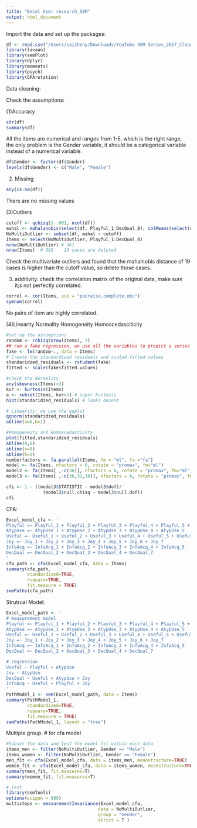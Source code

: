 ```yaml
---
title: "Excel User research_SEM"
output: html_document
---
```

Import the data and set up the packages:
```r
df <- read.csv("/Users/caizheny/Downloads/YouTube SEM Series_2017_Cleaned.csv")
library(lavaan)
library(semPlot)
library(dplyr)
library(moments)
library(psych)
library(GPArotation)
```

Data cleaning:


Check the assumptions:

(1)Accuracy
```r
str(df)
summary(df)
```

All the items are numerical and ranges from 1-5, which is the right range, the only problem is the Gender variable, it should be a categorical variable instead of a numerical variable.

```r
df$Gender <- factor(df$Gender)
levels(df$Gender) <- c("Male", "Female")
```

(2) Missing
```r
any(is.na(df))
```
There are no missing values

(3)Outliers
```r
cutoff <- qchisq(1-.001, ncol(df))
mahal <- mahalanobis(select(df, Playful_1:DecQual_8), colMeans(select(df, Playful_1:DecQual_8)), cov(select(df, Playful_1:DecQual_8)))
NoMultiOutlier <- subset(df, mahal < cutoff)
Items <- select(NoMultiOutlier, Playful_1:DecQual_8)
nrow(NoMultiOutlier) # 361
nrow(Items)  # 380    19 cases are deleted
```

Check the multivariate outliers and found that the mahalnobis distance of 19 cases is higher than the cutoff value, so delete those cases.

(3) additivity: check the correlation matrix of the original data, make sure it;s not perfectly correlated.
```r
correl <- cor(Items, use = "pairwise.complete.obs")
symnum(correl)
```

No pairs of item are highly correlated.


(4)Linearity Normality Homogeneity  Homoscedasciticity
```r
#set up the assumptions
random <- rchisq(nrow(Items), 7)
## run a fake regression, we use all the variables to predict a series of random number
fake <- lm(random~., data = Items)
# Create the standardized residuals and scaled fitted values
standaridzed_residuals <- rstudent(fake)
fitted <- scale(fake$fitted.values)

#check the Normality
any(skewness(Items)>3)
kur <- kurtosis(Items)
a <- subset(Items, kur>3) # super kurtosis
hist(standaridzed_residuals) # looks decent

# Linearity: we use the qqplot
qqnorm(standaridzed_residuals)
abline(a=0,b=1)

#Homogeneity and Homoscedastivity
plot(fitted,standaridzed_residuals)
abline(0,0)
abline(v=0)
abline(h=2)
numberfactors <- fa.parallel(Items, fm = "ml", fa ="fa")
model <- fa(Items, nfactors = 6, rotate = "promax", fm="ml")
model2 <- fa(Items[ ,-c(36)], nfactors = 6, rotate = "promax", fm="ml")
model3 <- fa(Items[ ,-c(36,32,38)], nfactors = 6, rotate = "promax", fm="ml")
```


```r
cfi <- 1 - ((model3$STATISTIC - model3$dof)/
              (model3$null.chisq - model3$null.dof))
cfi
```


CFA:

```r
Excel_model_cfa <- '
Playful =~ Playful_1 + Playful_2 + Playful_3 + Playful_4 + Playful_5 + Playful_6 + Playful_7
AtypUse =~ AtypUse_1 + AtypUse_2 + AtypUse_3 + AtypUse_4 + AtypUse_5
Useful =~ Useful_1 + Useful_2 + Useful_3 + Useful_4 + Useful_5 + Useful_6 + Useful_7
Joy =~ Joy_1 + Joy_2 + Joy_3 + Joy_4 + Joy_5 + Joy_6 + Joy_7
InfoAcq =~ InfoAcq_1 + InfoAcq_2 + InfoAcq_3 + InfoAcq_4 + InfoAcq_5
DecQual =~ DecQual_2 + DecQual_3 + DecQual_4 + DecQual_7
'
cfa_path <- cfa(Excel_model_cfa, data = Items)
summary(cfa_path, 
        standardized=TRUE, 
        rsquare=TRUE, 
        fit.measure = TRUE)
semPaths(cfa_path)
```

Strutrual Model:
```r
Excel_model_path <- '
# measurement model
Playful =~ Playful_1 + Playful_2 + Playful_3 + Playful_4 + Playful_5 + Playful_6 + Playful_7
AtypUse =~ AtypUse_1 + AtypUse_2 + AtypUse_3 + AtypUse_4 + AtypUse_5
Useful =~ Useful_1 + Useful_2 + Useful_3 + Useful_4 + Useful_5 + Useful_6 + Useful_7
Joy =~ Joy_1 + Joy_2 + Joy_3 + Joy_4 + Joy_5 + Joy_6 + Joy_7
InfoAcq =~ InfoAcq_1 + InfoAcq_2 + InfoAcq_3 + InfoAcq_4 + InfoAcq_5
DecQual =~ DecQual_2 + DecQual_3 + DecQual_4 + DecQual_7

# regression
Useful ~ Playful + AtypUse
Joy ~ AtypUse
DecQual ~ Useful + AtypUse + Joy
InfoAcq ~ Useful + Playful + Joy
'
PathModel_1 <- sem(Excel_model_path, data = Items)
summary(PathModel_1, 
        standardized=TRUE, 
        rsquare=TRUE, 
        fit.measure = TRUE)
semPaths(PathModel_1, layout = "tree")
```

Multiple group:
# for cfa model
```r
#Subset the data and test the model fit within each data
items_men <- filter(NoMultiOutlier, Gender == "Male")
items_women <- filter(NoMultiOutlier, Gender == "Female")
men_fit <- cfa(Excel_model_cfa, data = items_men, meanstructure=TRUE)
women_fit <- cfa(Excel_model_cfa, data = items_women, meanstructure=TRUE)
summary(men_fit, fit.measures=T)
summary(women_fit, fit.measures=T)

# Test
library(semTools)
options(scipen = 999)
multisteps <- measurementInvariance(Excel_model_cfa, 
                                   data = NoMultiOutlier, 
                                   group = "Gender",
                                   strict = T )

```




















